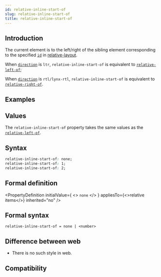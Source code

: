 ```yaml
---
id: relative-inline-start-of
slug: relative-inline-start-of
title: relative-inline-start-of
---
```


## Introduction

The current element is to the left/right of the sibling element corresponding to the specified [`id`](./relative-id.mdx) in [relative-layout](guide/ui/layout/relative-layout.mdx).

When [`direction`](./direction.mdx) is `ltr`, `relative-inline-start-of` is equivalent to [`relative-left-of`](./relative-left-of.mdx);

When [`direction`](./direction.mdx) is `rtl/lynx-rtl`, `relative-inline-start-of` is equivalent to [`relative-right-of`](./relative-right-of.mdx).

## Examples


<Go
  example="css-api"
  defaultFile="src/relative-inline-start-of/App.tsx"
  img="/assets/doc/css/relative-inline-start-of.png"
  defaultEntryFile="dist/relative-inline-start-of.lynx.bundle"
  entry="src/relative-inline-start-of"
/>

## Values

The `relative-inline-start-of` property takes the same values as the [`relative-left-of`](./relative-left-of.mdx).

## Syntax

```css
relative-inline-start-of: none;
relative-inline-start-of: 1;
relative-inline-start-of: 2;
```

## Formal definition


<PropertyDefinition
  initialValue={
    <>
      <code>none</code>
    </>
  }
  appliesTo={<>relative items</>}
  inherited="no"
/>

## Formal syntax

```
relative-inline-start-of = none | <number>
```

## Difference between web

- There is no such style in web.

## Compatibility


<LegacyCompatTable metadata="css/properties/relative-inline-start-of" />
